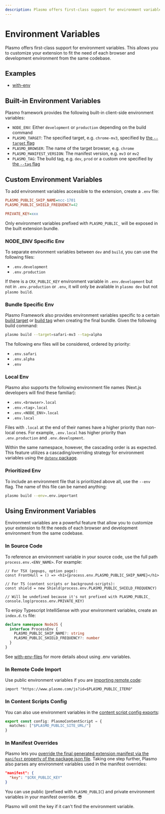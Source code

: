 ```yaml
---
description: Plasmo offers first-class support for environment variables. Learn how to use them in your browser extension.
---
```



# Environment Variables

Plasmo offers first-class support for environment variables. This allows you to customize your extension to fit the need of each browser and development environment from the same codebase.

## Examples

- [with-env](https://github.com/PlasmoHQ/examples/tree/main/with-env)

## Built-in Environment Variables

Plasmo framework provides the following built-in client-side environment variables:

- `NODE_ENV`: Either `development` or `production` depending on the build command
- `PLASMO_TARGET`: The specified target, e.g. `chrome-mv3`, specified by [the `--target` flag](/framework/workflows/build#with-a-specific-target)
- `PLASMO_BROWSER`: The name of the target browser, e.g. `chrome`
- `PLASMO_MANIFEST_VERSION`: The manifest version, e.g. `mv3` or `mv2`
- `PLASMO_TAG`: The build tag, e.g. `dev`, `prod` or a custom one specified by [the `--tag` flag](/framework/workflows/build#with-a-custom-tag)

## Custom Environment Variables

To add environment variables accessible to the extension, create a `.env` file:

```ini
PLASMO_PUBLIC_SHIP_NAME=ncc-1701
PLASMO_PUBLIC_SHIELD_FREQUENCY=42

PRIVATE_KEY=xxx
```

Only environment variables prefixed with `PLASMO_PUBLIC_` will be exposed in the built extension bundle.

### NODE_ENV Specific Env

To separate environment variables between `dev` and `build`, you can use the following files:

- `.env.development`
- `.env.production`

If there is a `CRX_PUBLIC_KEY` environment variable in `.env.development` but not in `.env.production` or `.env`, it will only be available in `plasmo dev` but not `plasmo build`.

### Bundle Specific Env

Plasmo Framework also provides environment variables specific to a certain [build target](/framework/workflows/build#with-a-specific-target) or [build tag](/framework/workflows/build#with-a-custom-tag) when creating the final bundle. Given the following build command:

```sh
plasmo build --target=safari-mv3 --tag=alpha
```

The following env files will be considered, ordered by priority:

- `.env.safari`
- `.env.alpha`
- `.env`

### Local Env

Plasmo also supports the following environment file names (Next.js developers will find these familiar):

- `.env.<browser>.local`
- `.env.<tag>.local`
- `.env.<NODE_ENV>.local`
- `.env.local`

Files with `.local` at the end of their names have a higher priority than non-local ones. For example, `.env.local` has higher priority than `.env.production` and `.env.development`.

Within the same namespace, however, the cascading order is as expected. This feature utilizes a cascading/overriding strategy for environment variables using the [`dotenv` package](https://www.npmjs.com/package/dotenv).

### Prioritized Env

To include an environment file that is prioritized above all, use the `--env` flag. The name of this file can be named anything:

```sh
plasmo build --env=.env.important
```

## Using Environment Variables

Environment variables are a powerful feature that allow you to customize your extension to fit the needs of each browser and development environment from the same codebase.

### In Source Code

To reference an environment variable in your source code, use the full path `process.env.<ENV_NAME>`. For example:

```tsx
// For TSX (popups, option page):
const FrontHull = () => <h1>{process.env.PLASMO_PUBLIC_SHIP_NAME}</h1>

// For TS (content scripts or background-scripts):
const shield = new Shield(process.env.PLASMO_PUBLIC_SHIELD_FREQUENCY)

// Will be undefined because it's not prefixed with PLASMO_PUBLIC_
console.log(process.env.PRIVATE_KEY)
```

To enjoy Typescript IntelliSense with your environment variables, create an `index.d.ts` file:

```ts
declare namespace NodeJS {
  interface ProcessEnv {
    PLASMO_PUBLIC_SHIP_NAME?: string
    PLASMO_PUBLIC_SHIELD_FREQUENCY?: number
  }
}
```

See [with-env-files](https://github.com/PlasmoHQ/examples/tree/main/with-env-files) for more details about using .env variables.

### In Remote Code Import

Use public environment variables if you are [importing remote code](/framework/remote-code):

```tsx
import "https://www.plasmo.com/js?id=$PLASMO_PUBLIC_ITERO"
```

### In Content Scripts Config

You can also use environment variables in the [content script config exports](/framework/content-scripts#customizing-content-script-config):

```ts
export const config: PlasmoContentScript = {
  matches: ["$PLASMO_PUBLIC_SITE_URL/"]
}
```

### In Manifest Overrides

Plasmo lets you [override the final generated extension manifest via the `manifest` property of the package.json file](/framework/customization/manifest). Taking one step further, Plasmo also parses any environment variables used in the manifest overrides:

```json
"manifest": {
  "key": "$CRX_PUBLIC_KEY"
}
```

You can use public (prefixed with `PLASMO_PUBLIC`) and private environment variables in your manifest override. 😎

<Callout emoji="⚠️">
  Plasmo will omit the key if it can't find the environment variable.
</Callout>
